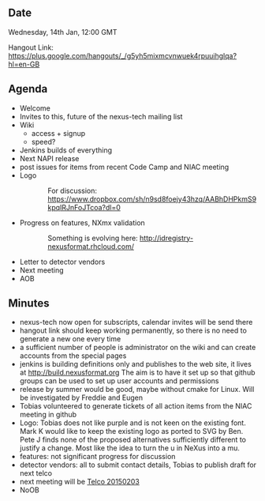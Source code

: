 ==Date==

Wednesday, 14th Jan, 12:00 GMT

Hangout Link: https://plus.google.com/hangouts/_/g5yh5mixmcvnwuek4rpuuihglqa?hl=en-GB

==Agenda==

* Welcome
* Invites to this, future of the nexus-tech mailing list
* Wiki 
** access + signup
** speed?
* Jenkins builds of everything
* Next NAPI release
* post issues for items from recent Code Camp and NIAC meeting
* Logo
:: For discussion: https://www.dropbox.com/sh/n9sd8foejy43hzq/AABhDHPkmS9kpqIRJnFoJTcoa?dl=0
* Progress on features, NXmx validation 
::  Something is evolving here: http://idregistry-nexusformat.rhcloud.com/ 
* Letter to detector vendors
* Next meeting
* AOB

==Minutes==
* nexus-tech now open for subscripts, calendar invites will be send there 
* hangout link should keep working permanently, so there is no need to generate a new one every time
* a sufficient number of people is administrator on the wiki and can create accounts from the special pages
* jenkins is building definitions only and publishes to the web site, it lives at http://build.nexusformat.org The aim is to have it set up so that github groups can be used to set up user accounts and permissions
* release by summer would be good, maybe without cmake for Linux. Will be investigated by Freddie and Eugen
* Tobias volunteered to generate tickets of all action items from the NIAC meeting in github
* Logo: Tobias does not like purple and is not keen on the existing font. Mark K would like to keep the existing logo as ported to SVG by Ben. Pete J finds none of the proposed alternatives sufficiently different to justify a change. Most like the idea to turn the u in NeXus into a mu.
* features: not significant progress for discussion
* detector vendors: all to submit contact details, Tobias to publish draft for next telco
* next meeting will be [[Telco 20150203]]
* NoOB